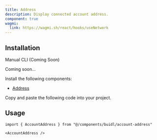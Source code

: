 ```yaml
---
title: Address
description: Display connected account address.
component: true
wagmi:
  link: https://wagmi.sh/react/hooks/useNetwork
---
```


<ComponentPreview
  name="account-address-demo"
  className="[&_.preview>[data-orientation=vertical]]:sm:max-w-[70%]"
/>

## Installation

<Tabs defaultValue="manual">

<TabsList>
  <TabsTrigger value="manual">Manual</TabsTrigger>
  <TabsTrigger disabled={true} value="cli">
    CLI (Coming Soon)
  </TabsTrigger>
</TabsList>

<TabsContent value="cli">

<Steps>

<Step>Coming soon...</Step>

</Steps>

</TabsContent>

<TabsContent value="manual">

<Steps>

<Step>Install the following components:</Step>

- [Address](/docs/components/address)

<Step>Copy and paste the following code into your project.</Step>

<ComponentSource name="account-address" />

</Steps>

</TabsContent>

</Tabs>

## Usage

```tsx
import { AccountAddress } from "@/components/buidl/account-address"
```

```tsx
<AccountAddress />
```
